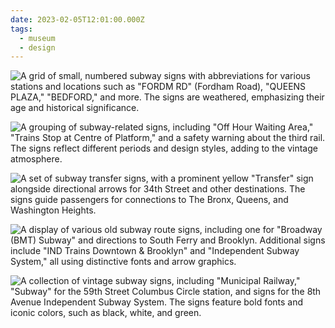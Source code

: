 ```yaml
---
date: 2023-02-05T12:01:00.000Z
tags:
  - museum
  - design
---
```

![A grid of small, numbered subway signs with abbreviations for various stations and locations such as "FORDM RD" (Fordham Road), "QUEENS PLAZA," "BEDFORD," and more. The signs are weathered, emphasizing their age and historical significance.](/assets/art/20230205-mta-signs-1.jpg)

![A grouping of subway-related signs, including "Off Hour Waiting Area," "Trains Stop at Centre of Platform," and a safety warning about the third rail. The signs reflect different periods and design styles, adding to the vintage atmosphere.](/assets/art/20230205-mta-signs-2.jpg)

![A set of subway transfer signs, with a prominent yellow "Transfer" sign alongside directional arrows for 34th Street and other destinations. The signs guide passengers for connections to The Bronx, Queens, and Washington Heights.](/assets/art/20230205-mta-signs-3.jpg)

![A display of various old subway route signs, including one for "Broadway (BMT) Subway" and directions to South Ferry and Brooklyn. Additional signs include "IND Trains Downtown & Brooklyn" and "Independent Subway System," all using distinctive fonts and arrow graphics.](/assets/art/20230205-mta-signs-4.jpg)

![A collection of vintage subway signs, including "Municipal Railway," "Subway" for the 59th Street Columbus Circle station, and signs for the 8th Avenue Independent Subway System. The signs feature bold fonts and iconic colors, such as black, white, and green.](/assets/art/20230205-mta-signs-5.jpg)